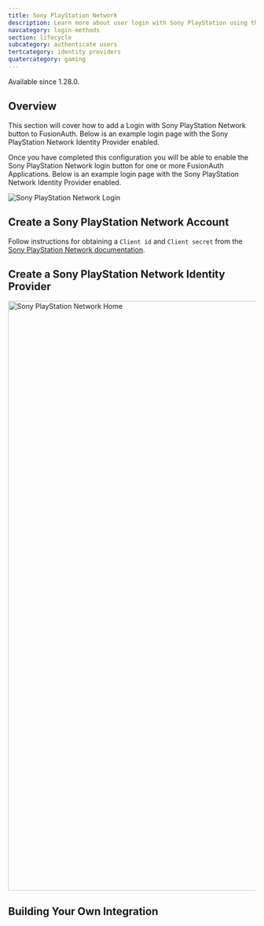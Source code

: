 ```yaml
---
title: Sony PlayStation Network
description: Learn more about user login with Sony PlayStation using the Sony PlayStation Identity Provider.
navcategory: login-methods
section: lifecycle
subcategory: authenticate users
tertcategory: identity providers
quatercategory: gaming
---
```


<AdvancedEditionBlurb />

<Aside type="version">
Available since 1.28.0.
</Aside>

## Overview

This section will cover how to add a Login with Sony PlayStation Network button to FusionAuth. Below is an example login page with the Sony PlayStation Network Identity Provider enabled.

Once you have completed this configuration you will be able to enable the Sony PlayStation Network login button for one or more FusionAuth Applications. Below is an example login page with the Sony PlayStation Network Identity Provider enabled.

<img src="/img/docs/lifecycle/authenticate-users/identity-providers/gaming/login-playstation.png" alt="Sony PlayStation Network Login"  />

<IdentityProviderOverviewDiagram identity_provider_name="Sony PlayStation Network" />

## Create a Sony PlayStation Network Account

Follow instructions for obtaining a `Client id` and `Client secret` from the [Sony PlayStation Network documentation](https://partners.playstation.net/).

## Create a Sony PlayStation Network Identity Provider

<IdpApplicationConfiguration identity_provider="Sony PlayStation Network" />

<img src="/img/docs/lifecycle/authenticate-users/identity-providers/gaming/identity-provider-playstation-add.png" alt="Sony PlayStation Network Home" width="1200" />

<IdpFormFields getStartedHref="https://partners.playstation.net/"
               getStartedText="Sony PlayStation Network - Getting Started"
               idp="Sony PlayStation Network"
               linkingStrategy="Create a pending link" />

## Building Your Own Integration

<LoginApiIntegration apiRef="/docs/apis/identity-providers/sonypsn#complete-the-propsmanual_idp_display_name-login" />

